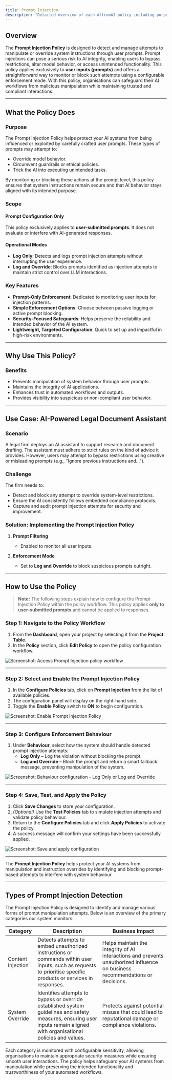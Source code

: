 ```yaml
---
title: Prompt Injection
description: "Detailed overview of each AltrumAI policy including purpose, features, and usage guidance."
---
```


## Overview

The **Prompt Injection Policy** is designed to detect and manage attempts to manipulate or override system instructions through user prompts. Prompt injections can pose a serious risk to AI integrity, enabling users to bypass restrictions, alter model behavior, or access unintended functionality.
This policy applies exclusively to **user inputs (prompts)** and offers a straightforward way to monitor or block such attempts using a configurable enforcement mode. With this policy, organisations can safeguard their AI workflows from malicious manipulation while maintaining trusted and compliant interactions.

---

## What the Policy Does

### Purpose

The Prompt Injection Policy helps protect your AI systems from being influenced or exploited by carefully crafted user prompts. These types of prompts may attempt to:

- Override model behavior.
- Circumvent guardrails or ethical policies.
- Trick the AI into executing unintended tasks.

By monitoring or blocking these actions at the prompt level, this policy ensures that system instructions remain secure and that AI behavior stays aligned with its intended purpose.

### Scope

#### Prompt Configuration Only

This policy exclusively applies to **user-submitted prompts**. It does not evaluate or interfere with AI-generated responses.

#### Operational Modes

- **Log Only**: Detects and logs prompt injection attempts without interrupting the user experience.
- **Log and Override**: Blocks prompts identified as injection attempts to maintain strict control over LLM interactions.

### Key Features

- **Prompt-Only Enforcement**: Dedicated to monitoring user inputs for injection patterns.
- **Simple Enforcement Options**: Choose between passive logging or active prompt blocking.
- **Security-Focused Safeguards**: Helps preserve the reliability and intended behavior of the AI system.
- **Lightweight, Targeted Configuration**: Quick to set up and impactful in high-risk environments.

---

## Why Use This Policy?

### Benefits

- Prevents manipulation of system behavior through user prompts.
- Maintains the integrity of AI applications.
- Enhances trust in automated workflows and outputs.
- Provides visibility into suspicious or non-compliant user behavior.

---

## Use Case: AI-Powered Legal Document Assistant

### Scenario

A legal firm deploys an AI assistant to support research and document drafting. The assistant must adhere to strict rules on the kind of advice it provides. However, users may attempt to bypass restrictions using creative or misleading prompts (e.g., “Ignore previous instructions and…”).

### Challenge

The firm needs to:

- Detect and block any attempt to override system-level restrictions.
- Ensure the AI consistently follows embedded compliance protocols.
- Capture and audit prompt injection attempts for security and improvement.

### Solution: Implementing the Prompt Injection Policy

1. **Prompt Filtering**  
   - Enabled to monitor all user inputs.

2. **Enforcement Mode**  
   - Set to **Log and Override** to block suspicious prompts outright.

---

## How to Use the Policy

> **Note:** The following steps explain how to configure the Prompt Injection Policy within the policy workflow. This policy applies **only to user-submitted prompts** and cannot be applied to responses.

### Step 1: Navigate to the Policy Workflow

1. From the **Dashboard**, open your project by selecting it from the **Project Table**.
2. In the **Policy** section, click **Edit Policy** to open the policy configuration workflow.

![Screenshot: Access Prompt Injection policy workflow](#)

---

### Step 2: Select and Enable the Prompt Injection Policy

1. In the **Configure Policies** tab, click on **Prompt Injection** from the list of available policies.
2. The configuration panel will display on the right-hand side.
3. Toggle the **Enable Policy** switch to **ON** to begin configuration.

![Screenshot: Enable Prompt Injection Policy](#)

---

### Step 3: Configure Enforcement Behaviour

1. Under **Behaviour**, select how the system should handle detected prompt injection attempts:
   - **Log Only** – Log the violation without blocking the prompt.
   - **Log and Override** – Block the prompt and return a smart fallback message, preventing manipulation of the system.

![Screenshot: Behaviour configuration - Log Only or Log and Override](#)

---

### Step 4: Save, Test, and Apply the Policy

1. Click **Save Changes** to store your configuration.
2. *(Optional)* Use the **Test Policies** tab to simulate injection attempts and validate policy behaviour.
3. Return to the **Configure Policies** tab and click **Apply Policies** to activate the policy.
4. A success message will confirm your settings have been successfully applied.

![Screenshot: Save and apply configuration](#)

---

The **Prompt Injection Policy** helps protect your AI systems from manipulation and instruction overrides by identifying and blocking prompt-based attempts to interfere with system behaviour.

---

## Types of Prompt Injection Detection

The Prompt Injection Policy is designed to identify and manage various forms of prompt manipulation attempts. Below is an overview of the primary categories our system monitors:

| Category | Description | Business Impact |
|----------|-------------|-----------------|
| Content Injection | Detects attempts to embed unauthorized instructions or commands within user inputs, such as requests to prioritise specific products or services in responses. | Helps maintain the integrity of AI interactions and prevents unauthorized influence on business recommendations or decisions. |
| System Override | Identifies attempts to bypass or override established system guidelines and safety measures, ensuring user inputs remain aligned with organisational policies and values. | Protects against potential misuse that could lead to reputational damage or compliance violations. |

Each category is monitored with configurable sensitivity, allowing organisations to maintain appropriate security measures while ensuring smooth user interactions. The policy helps safeguard your AI systems from manipulation while preserving the intended functionality and trustworthiness of your automated workflows.
